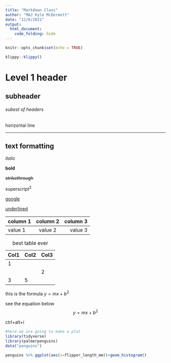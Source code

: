 ```yaml
---
title: "Markdown Class"
author: "MAJ Kyle McDermott"
date: "12/6/2021"
output:
  html_document:
    code_folding: hide
---
```


```r
knitr::opts_chunk$set(echo = TRUE)
```

```r
klippy::klippy()
```

# Level 1 header

## subheader

###### subest of headers

horizontal line

------------------------------------------------------------------------

## text formatting

*italic*

**bold**

~~strikethrough~~

superscript^2^

[google](https://google.com)

[underlined]{.ul}

| column 1 | column 2 | column 3 |
|:---------|:--------:|---------:|
| value 1  | value 2  |  value 3 |

| Col1 | Col2 | Col3 |
|------|------|------|
| 1    |      |      |
|      |      | 2    |
| 3    | 5    |      |

: best table ever

this is the formula $y = mx+b^2$

see the equation below $$y = mx+b^2$$

ctrl+alt+i

```r
#here we are going to make a plot
library(tidyverse)
library(palmerpenguins)
data("penguins")

penguins %>% ggplot(aes(x=flipper_length_mm))+geom_histogram()
```
